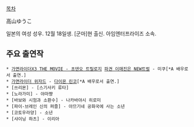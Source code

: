 [[목차]]

高山ゆうこ

일본의 여성 성우. 12월 18일생. [군마]현 출신. 아임엔터프라이즈 소속.

== 주요 출연작 ==

 * [[가면라이더X3 THE MOVIE - 초덴오 트릴로지]] [[파견 이매진은 NEW트럴]] - 미쿠[*A 배우로서 출연.]
 * [[가면라이더 위자드]] - [[다이몬 린코]][*A 배우로서 출연.]
 * [쓰리몬] - [스기사키 류타]
 * [노라가미] - 야마쨩
 * [바보와 시험과 소환수] - 나카바야시 히로미
 * [파이-브레인 신의 퍼즐] - 아므기네 공화국에 사는 소년
 * [코토우라양] - 소년
 * [샤이닝 하츠] - 이리아

